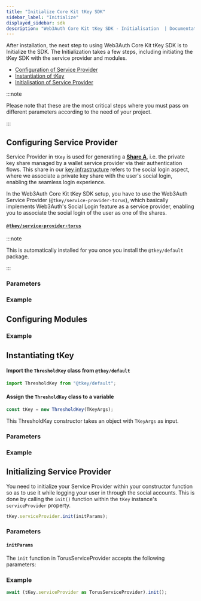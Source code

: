 ```yaml
---
title: "Initialize Core Kit tKey SDK"
sidebar_label: "Initialize"
displayed_sidebar: sdk
description: "Web3Auth Core Kit tKey SDK - Initialisation  | Documentation - Web3Auth"
---
```



After installation, the next step to using Web3Auth Core Kit tKey SDK is to Initialize the SDK. The Initialization takes a few steps, including
initiating the tKey SDK with the service provider and modules.

- [Configuration of Service Provider](#configuring-service-provider)
- [Instantiation of tKey](#instantiating-tkey)
- [Initialisation of Service Provider](#initialising-service-provider)

:::note

Please note that these are the most critical steps where you must pass on different parameters according to the need of your project.

:::

## Configuring Service Provider

Service Provider in `tKey` is used for generating a [**Share A**](/sdk/core-kit/tkey), i.e. the private key share managed by a wallet service provider
via their authentication flows. This share in our [key infrastructure](/infrastructure/key-management/) refers to the social login aspect, where we
associate a private key share with the user's social login, enabling the seamless login experience.

In the Web3Auth Core Kit tKey SDK setup, you have to use the Web3Auth Service Provider (`@tkey/service-provider-torus`), which basically implements
Web3Auth's Social Login feature as a service provider, enabling you to associate the social login of the user as one of the shares.

#### [`@tkey/service-provider-torus`](https://npmjs.com/package/@tkey/service-provider-torus)

:::note

This is automatically installed for you once you install the `@tkey/default` package.

:::

### Parameters

<ServiceProviderArg />

### Example

<ServiceProviderExample />

## Configuring Modules

<ModulesDescription />

### Example

<ModulesExample />

## Instantiating tKey

#### Import the `ThresholdKey` class from `@tkey/default`

```javascript
import ThresholdKey from "@tkey/default";
```

#### Assign the `ThresholdKey` class to a variable

```javascript
const tKey = new ThresholdKey(TKeyArgs);
```

This ThresholdKey constructor takes an object with `TKeyArgs` as input.

### Parameters

<TKeyArgs />

### Example

<TKeyInstanceExample />

## Initializing Service Provider

You need to initialize your Service Provider within your constructor function so as to use it while logging your user in through the social accounts.
This is done by calling the `init()` function within the `tKey` instance's `serviceProvider` property.

```ts
tKey.serviceProvider.init(initParams);
```

### Parameters

#### `initParams`

The `init` function in TorusServiceProvider accepts the following parameters:

<InitParams />

### Example

```js
await (tKey.serviceProvider as TorusServiceProvider).init();
```
